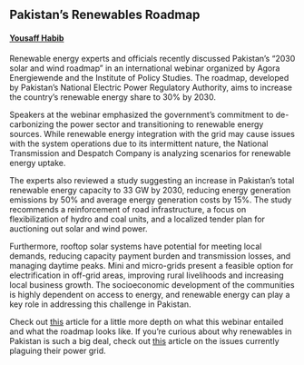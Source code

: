 ## Pakistan's Renewables Roadmap
#### [Yousaff Habib](https://www.linkedin.com/in/yousaff-habib-6684891a5/)

Renewable energy experts and officials recently discussed Pakistan's "2030 solar and wind roadmap" in an international webinar organized by Agora Energiewende and the Institute of Policy Studies. The roadmap, developed by Pakistan's National Electric Power Regulatory Authority, aims to increase the country's renewable energy share to 30% by 2030.

Speakers at the webinar emphasized the government's commitment to de-carbonizing the power sector and transitioning to renewable energy sources. While renewable energy integration with the grid may cause issues with the system operations due to its intermittent nature, the National Transmission and Despatch Company is analyzing scenarios for renewable energy uptake.

The experts also reviewed a study suggesting an increase in Pakistan's total renewable energy capacity to 33 GW by 2030, reducing energy generation emissions by 50% and average energy generation costs by 15%. The study recommends a reinforcement of road infrastructure, a focus on flexibilization of hydro and coal units, and a localized tender plan for auctioning out solar and wind power.

Furthermore, rooftop solar systems have potential for meeting local demands, reducing capacity payment burden and transmission losses, and managing daytime peaks. Mini and micro-grids present a feasible option for electrification in off-grid areas, improving rural livelihoods and increasing local business growth. The socioeconomic development of the communities is highly dependent on access to energy, and renewable energy can play a key role in addressing this challenge in Pakistan.

Check out [this](https://www.brecorder.com/news/40229318/experts-discuss-2030-solar-and-wind-roadmap-for-pakistan) article for a little more depth on what this webinar entailed and what the roadmap looks like. If you're curious about why renewables in Pakistan is such a big deal, check out [this](https://www.cfr.org/in-brief/whats-stake-pakistans-power-crisis) article on the issues currently plaguing their power grid.


